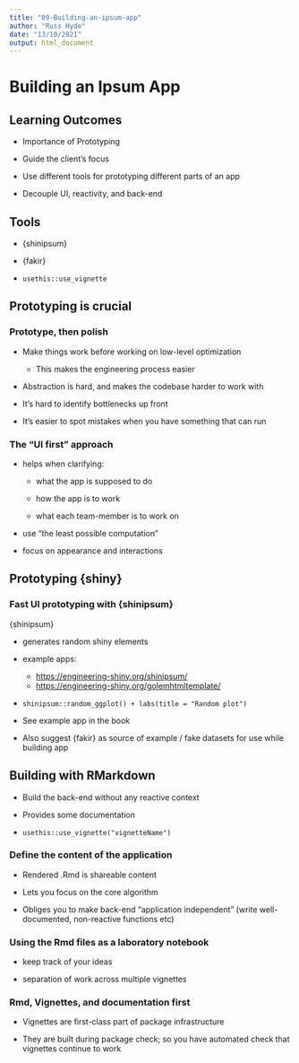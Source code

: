 ```yaml
---
title: "09-Building-an-ipsum-app"
author: "Russ Hyde"
date: "13/10/2021"
output: html_document
---
```


# Building an Ipsum App

## Learning Outcomes

- Importance of Prototyping

- Guide the client's focus

- Use different tools for prototyping different parts of an app

- Decouple UI, reactivity, and back-end

## Tools

- {shinipsum}

- {fakir}

- `usethis::use_vignette`

## Prototyping is crucial

### Prototype, then polish

- Make things work before working on low-level optimization

  - This makes the engineering process easier
  
- Abstraction is hard, and makes the codebase harder to work with

- It's hard to identify bottlenecks up front

- It's easier to spot mistakes when you have something that can run

### The "UI first" approach

- helps when clarifying:
  
  - what the app is supposed to do
  
  - how the app is to work
  
  - what each team-member is to work on
  
- use "the least possible computation"

- focus on appearance and interactions

## Prototyping {shiny}

### Fast UI prototyping with {shinipsum}

{shinipsum}

- generates random shiny elements

- example apps:
  - [https://engineering-shiny.org/shinipsum/]()
  - [https://engineering-shiny.org/golemhtmltemplate/]()

- `shinipsum::random_ggplot() + labs(title = "Random plot")`

- See example app in the book

- Also suggest {fakir} as source of example / fake datasets for use while building app

## Building with RMarkdown

- Build the back-end without any reactive context

- Provides some documentation

- `usethis::use_vignette("vignetteName")`

### Define the content of the application

- Rendered .Rmd is shareable content

- Lets you focus on the core algorithm

- Obliges you to make back-end "application independent" (write well-documented, non-reactive
functions etc)

### Using the Rmd files as a laboratory notebook

- keep track of your ideas

- separation of work across multiple vignettes

### Rmd, Vignettes, and documentation first

- Vignettes are first-class part of package infrastructure

- They are built during package check; so you have automated check that vignettes continue to work